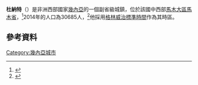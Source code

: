 {{Infobox settlement
| name          = 杜納特
| native_name            = Dounet
| settlement_type        = 副省級城鎮
| pushpin_map            = Guinea
| pushpin_label_position   = above
| pushpin_mapsize        = 300
| pushpin_map_caption    = 在幾內亞境內的位置
| coordinates_display    = inline,title
| coordinates_region     = GN
| subdivision_type       = 國家
| subdivision_name       = {{flag | Guinea}}
| subdivision_type1      = [[幾內亞行政區劃|大區]]
| subdivision_name1      = [[馬木大區|馬木大區]]
| subdivision_type2      = 省份
| subdivision_name2      = [[馬木省|馬木省]]
| unit_pref                = Imperial
| timezone               = [[格林威治標準時間|格林威治標準時間]]
| utc_offset             = +0
| latd                = 10
| latm                = 32
| lats                = 50
| latNS                = N
| longd                = 11
| longm                = 54
| longs                = 33
| longEW                = W
}}
'''杜納特'''（{{lang-fr |'''Dounet'''}}）是非洲西部國家[[幾內亞|幾內亞]]的一個副省級城鎮，位於該國中西部[[馬木大區|馬木大區]][[馬木省|馬木省]]，<ref>{{cite web | url=http://www.statoids.com/ygn.html | title=Subprefectures of Guinea | publisher=Statoids | accessdate=2015年8月12日 | language=en | archive-date=2018年9月23日 | archive-url=https://web.archive.org/web/20180923052613/http://www.statoids.com/ygn.html | dead-url=no }}</ref>2014年的人口為30685人，<ref>{{cite web|title=Institut National de la Statistique - Dati preliminari del censimento 2014 |url=http://www.stat-guinee.org/index.php/res-pre-rgph3?download=8%3Ares-pre-rgph3 |format=PDF |language=fr |accessdate=2015年8月12日 |deadurl=bot: unknown |archiveurl=https://web.archive.org/web/20140713034722/http://www.stat-guinee.org/index.php/res-pre-rgph3?download=8%3Ares-pre-rgph3 |archivedate=2014年7月13日 }}</ref>他採用[[格林威治標準時間|格林威治標準時間]]作為其時區。

==參考資料==
{{Reflist}}

{{Guinea-stub}}

[[Category:幾內亞城市|Category:幾內亞城市]]